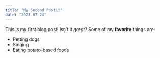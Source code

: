 ```yaml
---
title: "My Second Postii"
date: "2021-07-24"
---
```

This is my first blog post! Isn't it *great*?
Some of my **favorite** things are:
* Petting dogs
* Singing
* Eating potato-based foods
